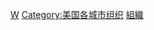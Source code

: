 {{Commons cat|Organizations in Washington, D.C.}}

[[Category:美國各州組織|W]]
[[Category:美国各城市组织|Category:美国各城市组织]]
[[Category:華盛頓哥倫比亞特區|組織]]